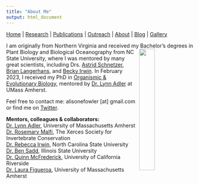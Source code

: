 ```yaml
---
title: "About Me"
output: html_document
---
```


[Home](index.html)  |  [Research](research.html)  |  [Publications](pubs.html)  |  [Outreach](outreach.html)  |  [About](about.html) | [Blog](blog.html) | [Gallery](gallery.html)

I am originally from Northern Virginia and received my Bachelor's degrees <img src="images/IMG_5006.JPG" width="29%" ALIGN="right"> in Plant Biology and Biological Oceanography from NC State University, where I was mentored by many great scientists, including Drs. [Astrid Schnetzer](https://sites.google.com/a/ncsu.edu/schnetzerlab/home), [Brian Langerhans](http://gambusia.zo.ncsu.edu/index.html), and [Becky Irwin](https://irwinlab.weebly.com/). In February 2023, I received my PhD in [Organismic & Evolutionary Biology](https://gpls.cns.umass.edu/oeb), mentored by [Dr. Lynn Adler](https://blogs.umass.edu/lynnadler/) at UMass Amherst. 

Feel free to contact me: alisonefowler [at] gmail.com or find me on [Twitter](https://twitter.com/alfowlfa). 

**Mentors, colleagues & collaborators:**<br/>
[Dr. Lynn Adler](https://blogs.umass.edu/lynnadler/), University of Massachusetts Amherst <br/>
[Dr. Rosemary Malfi](https://rmalfiresearch.weebly.com/), The Xerces Society for Invertebrate Conservation <br/>
[Dr. Rebecca Irwin](https://irwinlab.weebly.com/), North Carolina State University <br/>
[Dr. Ben Sadd](https://about.illinoisstate.edu/bmsadd/), Illinois State University <br/>
[Dr. Quinn McFrederick](https://melittology.ucr.edu/), University of California Riverside <br/>
[Dr. Laura Figueroa](https://restorativecologies.weebly.com/), University of Massachusetts Amherst

